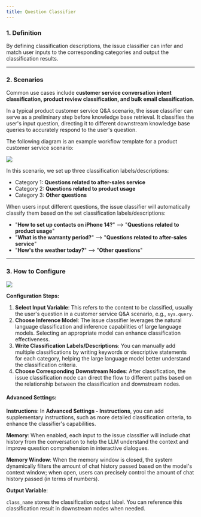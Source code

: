 ```yaml
---
title: Question Classifier
---
```


### 1. Definition

By defining classification descriptions, the issue classifier can infer and match user inputs to the corresponding categories and output the classification results.

***

### 2. Scenarios

Common use cases include **customer service conversation intent classification, product review classification, and bulk email classification**.

In a typical product customer service Q\&A scenario, the issue classifier can serve as a preliminary step before knowledge base retrieval. It classifies the user's input question, directing it to different downstream knowledge base queries to accurately respond to the user's question.

The following diagram is an example workflow template for a product customer service scenario:

![](https://assets-docs.dify.ai/dify-enterprise-mintlify/en/guides/workflow/node/2f06ecce149c844c23be70a8fcff09bc.png)

In this scenario, we set up three classification labels/descriptions:

* Category 1: **Questions related to after-sales service**
* Category 2: **Questions related to product usage**
* Category 3: **Other questions**

When users input different questions, the issue classifier will automatically classify them based on the set classification labels/descriptions:

* "**How to set up contacts on iPhone 14?**" —> "**Questions related to product usage**"
* "**What is the warranty period?**" —> "**Questions related to after-sales service**"
* "**How's the weather today?**" —> "**Other questions**"

***

### 3. How to Configure

![](https://assets-docs.dify.ai/dify-enterprise-mintlify/en/guides/workflow/node/2f039c5ff3f095b0eed291101d9bff15.png)

**Configuration Steps:**

1. **Select Input Variable**: This refers to the content to be classified, usually the user's question in a customer service Q\&A scenario, e.g., `sys.query`.
2. **Choose Inference Model**: The issue classifier leverages the natural language classification and inference capabilities of large language models. Selecting an appropriate model can enhance classification effectiveness.
3. **Write Classification Labels/Descriptions**: You can manually add multiple classifications by writing keywords or descriptive statements for each category, helping the large language model better understand the classification criteria.
4. **Choose Corresponding Downstream Nodes**: After classification, the issue classification node can direct the flow to different paths based on the relationship between the classification and downstream nodes.

#### Advanced Settings:

**Instructions**: In **Advanced Settings - Instructions**, you can add supplementary instructions, such as more detailed classification criteria, to enhance the classifier's capabilities.

**Memory**: When enabled, each input to the issue classifier will include chat history from the conversation to help the LLM understand the context and improve question comprehension in interactive dialogues.

**Memory Window**: When the memory window is closed, the system dynamically filters the amount of chat history passed based on the model's context window; when open, users can precisely control the amount of chat history passed (in terms of numbers).

**Output Variable**:

`class_name` stores the classification output label. You can reference this classification result in downstream nodes when needed.
